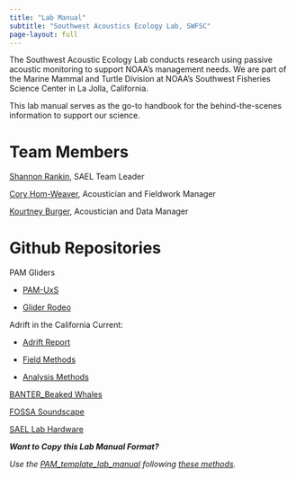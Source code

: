 ```yaml
---
title: "Lab Manual"
subtitle: "Southwest Acoustics Ecology Lab, SWFSC"
page-layout: full
---
```


The Southwest Acoustic Ecology Lab conducts research using passive acoustic monitoring to support NOAA's management needs. We are part of the Marine Mammal and Turtle Division at NOAA's Southwest Fisheries Science Center in La Jolla, California.

This lab manual serves as the go-to handbook for the behind-the-scenes information to support our science.

# Team Members

[Shannon Rankin](shannon.rankin@noaa.gov), SAEL Team Leader

[Cory Hom-Weaver](cory.hom-weaver@noaa.gov), Acoustician and Fieldwork Manager

[Kourtney Burger](kourtney.burger@noaa.gov), Acoustician and Data Manager

# Github Repositories

PAM Gliders

-   [PAM-UxS](https://nmfs-pam-glider.github.io/PAM-UxS/)

-   [Glider Rodeo](https://nmfs-pam-glider.github.io/GliderRodeo/)

Adrift in the California Current:

-   [Adrift Report](https://sael-swfsc.github.io/Adrift/)

-   [Field Methods](https://sael-swfsc.github.io/adrift-field-methods/)

-   [Analysis Methods](https://sael-swfsc.github.io/adrift-analysis-methods/)

[BANTER_Beaked Whales](https://github.com/shannonrankin/BANTER_BeakedWhales)

[FOSSA Soundscape](https://github.com/shannonrankin/fossa_soundscape)

[SAEL Lab Hardware](https://sael-swfsc.github.io/SAEL-Lab-Hardware/)

***Want to Copy this Lab Manual Format?***

*Use the [PAM_template_lab_manual](https://github.com/nmfs-ost/PAM_template_lab_manual) following [these methods](https://nmfs-ost.github.io/PAM_template_lab_manual/#how-to-use-this-template).*
